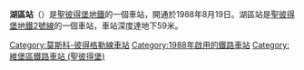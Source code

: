{{unreferenced|time=2016-05-06T01:44:25+00:00}}
{{Infobox station
| name          = 湖區<br />{{lang|ru|Озерки́}}
| type          = {{STPETERSBURGMETRO type}}
| style         =
| image         = Metro SPB Line2 Ozerki Platform.jpg
| image_size    =
| image_caption = 車站大廳
| address       = [[維堡區_(聖彼得堡)|維堡區]]
| borough       = [[聖彼得堡|聖彼得堡]]
| country       = [[俄羅斯|俄羅斯]]
| coordinates   = {{coord|60|2|13.74|N|30|19|17.46|E|display=title,inline}}
| line          = {{STPETERSBURGMETRO-line2}}
| other         =
| structure     = 地下
| platform      = 1個[[島式月台|島式月台]]
| depth         =
| levels        = 1層
| tracks        = 2條
| parking       =
| bicycle       =
| baggage_check =
| opened        = 1988年8月19日
| closed        =
| rebuilt       =
| electrified   =
| ADA           =
| code          =
| owned         = [[聖彼得堡地鐵|聖彼得堡地鐵]]
| zone          =
| smartcardname =
| smartcardstatus =
| former        =
| passengers    =
| pass_year     =
| pass_percent  =
| pass_system   =
| mpassengers   =
| map_locator   =
}}
'''湖區站'''（{{lang-rus|Озерки́|Ozerki}}）是[[聖彼得堡地鐵|聖彼得堡地鐵]]的一個車站，開通於1988年8月19日。湖區站是[[聖彼得堡地鐵2號線|聖彼得堡地鐵2號線]]的一個車站，車站深度達地下59米。
{{莫斯科－彼得格勒線}}
[[Category:莫斯科-彼得格勒線車站|Category:莫斯科-彼得格勒線車站]]
[[Category:1988年啟用的鐵路車站|Category:1988年啟用的鐵路車站]]
[[Category:維堡區鐵路車站_(聖彼得堡)|Category:維堡區鐵路車站 (聖彼得堡)]]